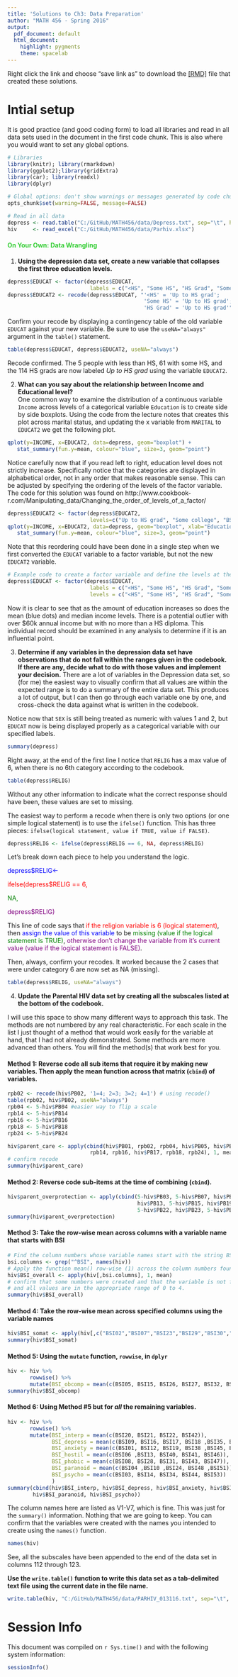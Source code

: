 ```yaml
---
title: 'Solutions to Ch3: Data Preparation'
author: "MATH 456 - Spring 2016"
output:
  pdf_document: default
  html_document:
    highlight: pygments
    theme: spacelab
---
```


Right click the link and choose "save link as" to download the 
[[RMD]](ch3_solutions.Rmd) file that created these solutions. 

# Intial setup
It is good practice (and good coding form) to load all libraries and read in all 
data sets used in the document in the first code chunk. This is also where
you would want to set any global options. 
```r
# Libraries
library(knitr); library(rmarkdown)
library(ggplot2);library(gridExtra)
library(car); library(readxl)
library(dplyr)

# Global options: don't show warnings or messages generated by code chunks
opts_chunk$set(warning=FALSE, message=FALSE) 

# Read in all data
depress <- read.table("C:/GitHub/MATH456/data/Depress.txt", sep="\t", header=TRUE) 
hiv     <- read_excel("C:/GitHub/MATH456/data/Parhiv.xlsx")
```


#### <span style="color: LimeGreen">On Your Own: Data Wrangling</span>
1.  **Using the depression data set, create a new variable that collapses the 
    first three education levels.**
```r
depress$EDUCAT <- factor(depress$EDUCAT, 
                          labels = c("<HS", "Some HS", "HS Grad", "Some college", "BS", "MS", "PhD"))
depress$EDUCAT2 <- recode(depress$EDUCAT, "'<HS' = 'Up to HS grad'; 
                                           'Some HS' = 'Up to HS grad'; 
                                           'HS Grad' = 'Up to HS grad'")
```
Confirm your recode by displaying a contingency table of the old variable
`EDUCAT` against your new variable. Be sure to use the `useNA="always"` 
argument in the `table()` statement. 

```r
table(depress$EDUCAT, depress$EDUCAT2, useNA="always")
```
Recode confirmed. The 5 people with less than HS, 61 with some HS, and the
114 HS grads are now labeled _Up to HS grad_ using the variable `EDUCAT2`. 


2.  **What can you say about the relationship between Income and Educational
level?**  
One common way to examine the distribution of a continuous variable `Income`
across levels of a categorical variable `Education` is to create side by side
boxplots. Using the code from the lecture notes that creates this plot across
marital status, and updating the x variable from `MARITAL` to `EDUCAT2` we
get the following plot. 
```r
qplot(y=INCOME, x=EDUCAT2, data=depress, geom="boxplot") + 
   stat_summary(fun.y=mean, colour="blue", size=3, geom="point")
```

Notice carefully now that if you read left to right, education level does
not strictly increase. Specifically notice that the categories are displayed
in alphabetical order, not in any order that makes reasonable sense. This can
be adjusted by specifying the ordering of the levels of the factor variable.
The code for this solution was found on
http://www.cookbook-r.com/Manipulating_data/Changing_the_order_of_levels_of_a_factor/

```r
depress$EDUCAT2 <- factor(depress$EDUCAT2, 
                          levels=c("Up to HS grad", "Some college", "BS", "MS", "PhD"))
qplot(y=INCOME, x=EDUCAT2, data=depress, geom="boxplot", xlab="Education Level") + 
   stat_summary(fun.y=mean, colour="blue", size=3, geom="point")
```

Note that this reordering could have been done in a single step when we first
converted the `EDUCAT` variable to a factor variable, but not the new `EDUCAT2`
variable. 
```r
# Example code to create a factor variable and define the levels at the same time. 
depress$EDUCAT <- factor(depress$EDUCAT, 
                          labels = c("<HS", "Some HS", "HS Grad", "Some college", "BS", "MS", "PhD"), 
                          levels = c("<HS", "Some HS", "HS Grad", "Some college", "BS", "MS", "PhD"))
```

Now it is clear to see that as the amount of education increases so does the
mean (blue dots) and median income levels. There is a potential outlier with
over $60k annual income but with no more than a HS diploma. This individual 
record should be examined in any analysis to determine if it is an influential
point. 


3.  **Determine if any variables in the depression data set have observations
    that do not fall within the ranges given in the codebook. If there are any, 
    decide what to do with those values and implement your decision.**
There are a lot of variables in the Depression data set, so (for me) the easiest
way to visually confirm that all values are within the expected range is to do
a summary of the entire data set. This produces a lot of output, but I can then
go through each variable one by one, and cross-check the data against what is
written in the codebook.

Notice now that `SEX` is still being treated as numeric with values 1 and 2, 
but `EDUCAT` now is being displayed properly as a categorical variable with
our specified labels. 
```r
summary(depress)
```

Right away, at the end of the first line I notice that `RELIG` has a max value
of 6, when there is no 6th category according to the codebook. 
```r
table(depress$RELIG)
```
Without any other information to indicate what the correct response should have
been, these values are set to missing. 

The easiest way to perform a recode when there is only two options (or one
simple logical statement) is to use the `ifelse()` function. This has three
pieces: `ifelse(logical statement, value if TRUE, value if FALSE)`. 
```r
depress$RELIG <- ifelse(depress$RELIG == 6, NA, depress$RELIG)
```
Let's break down each piece to help you understand the logic. 

<span style="color: blue">depress$RELIG<- </span> 

<span style="color: red">ifelse(depress$RELIG == 6, </span> 

<span style="color: green">NA, </span> 

<span style="color: purple"> depress$RELIG)</span> 


This line of code says that <span style="color: red">if the religion variable
is 6 (logical statement)</span>, then <span style="color: blue">assign the value of this variable</span>
to be <span style="color: green">missing (value if the logical statement is TRUE)</span>, 
<span style="color: purple">otherwise don't change the variable from it's current 
value (value if the logical statement is FALSE)</span>. 

Then, always, confirm your recodes. It worked because the 2 cases that were
under category 6 are now set as NA (missing). 
```r
table(depress$RELIG, useNA="always")
```


4.  **Update the Parental HIV data set by creating all the subscales listed at 
    the bottom of the codebook.**
    
I will use this space to show many different ways to approach this task. The methods
are not numbered by any real characteristic. For each scale in the list I just thought 
of a method that would work easily for the variable at hand, that I had not already 
demonstrated. Some methods are more advanced than others. You will find the method(s)
that work best for you. 

#### Method 1: Reverse code all sub items that require it by making new variables. Then apply the mean function across that matrix (`cbind`) of variables. 

```r
rpb02 <- recode(hiv$PB02, '1=4; 2=3; 3=2; 4=1') # using recode()
table(rpb02, hiv$PB02, useNA="always") 
rpb04 <- 5-hiv$PB04 #easier way to flip a scale
rpb14 <- 5-hiv$PB14
rpb16 <- 5-hiv$PB16
rpb18 <- 5-hiv$PB18
rpb24 <- 5-hiv$PB24

hiv$parent_care <- apply(cbind(hiv$PB01, rpb02, rpb04, hiv$PB05, hiv$PB06, hiv$PB11, hiv$PB12, 
                          rpb14, rpb16, hiv$PB17, rpb18, rpb24), 1, mean)
# confirm recode
summary(hiv$parent_care)
```

#### Method 2: Reverse code sub-items at the time of combining (`cbind`). 
```r
hiv$parent_overprotection <- apply(cbind(5-hiv$PB03, 5-hiv$PB07, hiv$PB08, hiv$PB09, hiv$PB10, 
                                         hiv$PB13, 5-hiv$PB15, hiv$PB19, hiv$PB20, 5-hiv$PB21, 
                                         5-hiv$PB22, hiv$PB23, 5-hiv$PB25), 1, mean)
summary(hiv$parent_overprotection)
```

#### Method 3: Take the row-wise mean across columns with a variable name that starts with BSI
```r
# Find the column numbers whose variable names start with the string BSI
bsi.columns <- grep("^BSI", names(hiv))
# Apply the function mean() row-wise (1) across the column numbers found  above. 
hiv$BSI_overall <- apply(hiv[,bsi.columns], 1, mean)
# confirm that some numbers were created and that the variable is not fully missing, 
# and all values are in the appropriate range of 0 to 4. 
summary(hiv$BSI_overall) 
```

#### Method 4: Take the row-wise mean across specified columns using the variable names
```r
hiv$BSI_somat <- apply(hiv[,c("BSI02","BSI07","BSI23","BSI29","BSI30","BSI33","BSI37")], 1, mean)
summary(hiv$BSI_somat)
```

#### Method 5: Using the `mutate` function, `rowwise`, in `dplyr`
```r
hiv <- hiv %>% 
       rowwise() %>% 
       mutate(BSI_obcomp = mean(c(BSI05, BSI15, BSI26, BSI27, BSI32, BSI36)))
summary(hiv$BSI_obcomp)
```

#### Method 6: Using Method #5 but for *all* the remaining variables. 
```r
hiv <- hiv %>% 
       rowwise() %>% 
       mutate(BSI_interp = mean(c(BSI20, BSI21, BSI22, BSI42)), 
              BSI_depress = mean(c(BSI09, BSI16, BSI17, BSI18 ,BSI35, BSI50)),
              BSI_anxiety = mean(c(BSI01, BSI12, BSI19, BSI38 ,BSI45, BSI49)),
              BSI_hostil = mean(c(BSI06 ,BSI13, BSI40, BSI41, BSI46)),
              BSI_phobic = mean(c(BSI08, BSI28, BSI31, BSI43, BSI47)),
              BSI_paranoid = mean(c(BSI04 ,BSI10 ,BSI24, BSI48 ,BSI51)),
              BSI_psycho = mean(c(BSI03, BSI14, BSI34, BSI44, BSI53))
              )
summary(cbind(hiv$BSI_interp, hiv$BSI_depress, hiv$BSI_anxiety, hiv$BSI_hostil, hiv$BSI_phobic, 
        hiv$BSI_paranoid, hiv$BSI_psycho))
```
The column names here are listed as V1-V7, which is fine. This was just for the
`summary()` information. Nothing that we are going to keep. You can confirm that the
variables were created with the names you intended to create using the `names()` function. 

```r
names(hiv)
```
See, all the subscales have been appended to the end of the data set in columns 112 through 123. 


**Use the `write.table()` function to write this data set as a tab-delimited 
  text file using the current date in the file name.**
```r
write.table(hiv, "C:/GitHub/MATH456/data/PARHIV_013116.txt", sep="\t", row.names=FALSE, col.names=FALSE)
```
    
# Session Info
This document was compiled on `r Sys.time()` and with the following system
information:
```r
sessionInfo()
```